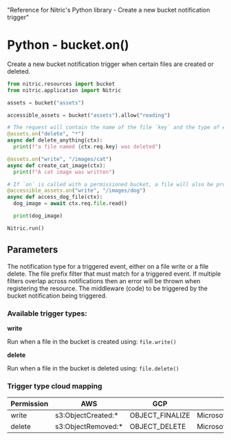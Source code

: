   "Reference for Nitric's Python library - Create a new bucket notification trigger"

# Python - bucket.on()

Create a new bucket notification trigger when certain files are created or deleted.

```python
from nitric.resources import bucket
from nitric.application import Nitric

assets = bucket("assets")

accessible_assets = bucket("assets").allow("reading")

# The request will contain the name of the file `key` and the type of event `type`
@assets.on("delete", "*")
async def delete_anything(ctx):
  print(f"a file named {ctx.req.key} was deleted")

@assets.on("write", "/images/cat")
async def create_cat_image(ctx):
  print(f"A cat image was written")

# If `on` is called with a permissioned bucket, a file will also be provided with the request
@accessible_assets.on("write", "/images/dog")
async def access_dog_file(ctx):
  dog_image = await ctx.req.file.read()

  print(dog_image)

Nitric.run()
```

## Parameters

<Properties>
  <Property name="notification type" type="string" required>
    The notification type for a triggered event, either on a file write or a
    file delete.
  </Property>
  <Property name="notification prefix filter" type="string" required>
    The file prefix filter that must match for a triggered event. If multiple
    filters overlap across notifications then an error will be thrown when
    registering the resource.
  </Property>
  <Property name="middleware" type="BucketNotificationMiddleware" required>
    The middleware (code) to be triggered by the bucket notification being
    triggered.
  </Property>
</Properties>

### Available trigger types:

**write**

Run when a file in the bucket is created using: `file.write()`

**delete**

Run when a file in the bucket is deleted using: `file.delete()`

### Trigger type cloud mapping

| Permission | AWS                 | GCP             | Azure                         |
| ---------- | ------------------- | --------------- | ----------------------------- |
| write      | s3:ObjectCreated:\* | OBJECT_FINALIZE | Microsoft.Storage.BlobCreated |
| delete     | s3:ObjectRemoved:\* | OBJECT_DELETE   | Microsoft.Storage.BlobDeleted |
